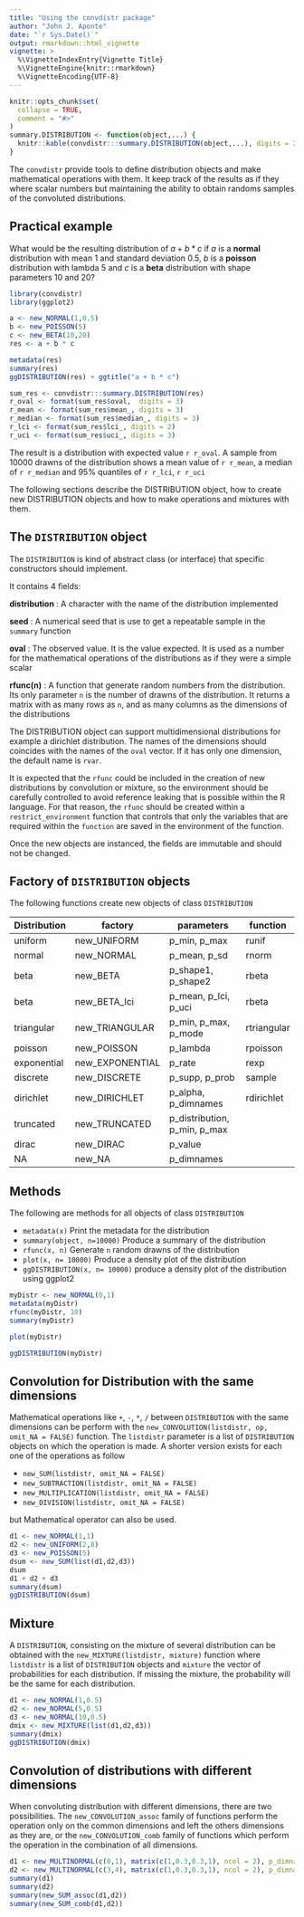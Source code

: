 ```yaml
---
title: "Using the convdistr package"
author: "John J. Aponte"
date: "`r Sys.Date()`"
output: rmarkdown::html_vignette
vignette: >
  %\VignetteIndexEntry{Vignette Title}
  %\VignetteEngine{knitr::rmarkdown}
  %\VignetteEncoding{UTF-8}
---
```


```r
knitr::opts_chunk$set(
  collapse = TRUE,
  comment = "#>"
)
summary.DISTRIBUTION <- function(object,...) {
  knitr::kable(convdistr:::summary.DISTRIBUTION(object,...), digits = 2)
}
```

The `convdistr` provide tools to define distribution objects and make 
mathematical operations with them. It keep track of the results as if they
where scalar numbers but maintaining the ability to obtain randoms samples of
the convoluted distributions.

## Practical example
What would be the resulting distribution of 
$a+b*c$ if $a$ is a __normal__ distribution with mean 1 and standard deviation 0.5,
$b$ is a __poisson__ distribution with lambda 5 and $c$ is a __beta__ distribution with
shape parameters 10 and 20?

```r
library(convdistr)
library(ggplot2)

a <- new_NORMAL(1,0.5)
b <- new_POISSON(5)
c <- new_BETA(10,20)
res <- a + b * c

metadata(res) 
summary(res)
ggDISTRIBUTION(res) + ggtitle("a + b * c")
```

```r
sum_res <- convdistr:::summary.DISTRIBUTION(res)
r_oval <- format(sum_res$oval,  digits = 3)
r_mean <- format(sum_res$mean_, digits = 3)
r_median <- format(sum_res$median_, digits = 3)
r_lci <- format(sum_res$lci_, digits = 2)
r_uci <- format(sum_res$uci_, digits = 3)
```

The result is a distribution with expected value `r r_oval`. A sample from 10000
drawns of the distribution shows a mean value of `r r_mean`, a median of `r r_median`
and 95% quantiles of `r r_lci`, `r r_uci`

The following sections describe the DISTRIBUTION object, how to create 
new DISTRIBUTION objects and how to make operations and mixtures with them.

## The `DISTRIBUTION` object

The `DISTRIBUTION` is kind of abstract class (or interface)
that specific constructors should implement.


It contains 4 fields:

**distribution**
      : A character with the name of the distribution implemented

**seed**
      : A numerical seed that is use to get a repeatable sample in the `summary` function

**oval**
      : The observed value. It is the value expected. It is used as a
        number for the mathematical operations of the distributions
        as if they were a simple scalar
        
**rfunc(n)**
    : A function that generate random numbers from the distribution.
      Its only parameter `n` is the number of drawns of the distribution.
      It returns a matrix with as many rows as `n`, and as many columns as the 
      dimensions of the distributions
  
The DISTRIBUTION object can support multidimensional distributions
for example a dirichlet distribution. The names of the dimensions
should coincides with the names of the `oval` vector.
If it has only one dimension, the default name is `rvar`.

It is expected that the `rfunc` could be included in the creation of new
distributions by convolution or mixture, so the environment should be carefully controlled
to avoid reference leaking that is possible within the R language. For that
reason, the `rfunc` should be created within a `restrict_environment` 
function that controls that only the variables that are required within the 
`function` are saved in the environment of the function.

Once the new objects are instanced, the fields are immutable and should not be
changed.

## Factory of `DISTRIBUTION` objects

The following functions create new objects of class `DISTRIBUTION`

| Distribution | factory         | parameters                   | function   |
|--------------|-----------------|------------------------------|------------|
| uniform      | new_UNIFORM     | p_min, p_max                 | runif      |
| normal       | new_NORMAL      | p_mean, p_sd                 | rnorm      |
| beta         | new_BETA        | p_shape1, p_shape2           | rbeta      |
| beta         | new_BETA_lci    | p_mean, p_lci, p_uci         | rbeta      |
| triangular   | new_TRIANGULAR  | p_min, p_max, p_mode         | rtriangular|
| poisson      | new_POISSON     | p_lambda                     | rpoisson   |
| exponential  | new_EXPONENTIAL | p_rate                       | rexp       |
| discrete     | new_DISCRETE    | p_supp, p_prob               | sample     |
| dirichlet    | new_DIRICHLET   | p_alpha, p_dimnames          | rdirichlet |
| truncated    | new_TRUNCATED   | p_distribution, p_min, p_max |            |
| dirac        | new_DIRAC       | p_value                      |            |
| NA           | new_NA          | p_dimnames                   |            |

## Methods

The following are methods for all objects of class `DISTRIBUTION`

* `metadata(x)` Print the metadata for the distribution
* `summary(object, n=10000)` Produce a summary of the distribution
* `rfunc(x, n)` Generate `n` random drawns of the distribution
* `plot(x, n= 10000)` Produce a density plot of the distribution
* `ggDISTRIBUTION(x, n= 10000)` produce a density plot of the distribution using ggplot2

```r
myDistr <- new_NORMAL(0,1)
metadata(myDistr)
rfunc(myDistr, 10)
summary(myDistr)
```

```r
plot(myDistr)
```


```r
ggDISTRIBUTION(myDistr)
```

## Convolution for Distribution with the same dimensions

Mathematical operations like `+`, `-`, `*`, `/` between `DISTRIBUTION` with the 
same dimensions can be perform
with the `new_CONVOLUTION(listdistr, op, omit_NA = FALSE)` function. The `listdistr` 
parameter is a list of `DISTRIBUTION` objects on which the operation is made.
A shorter version exists for each one of the operations as follow

* `new_SUM(listdistr, omit_NA = FALSE)`
* `new_SUBTRACTION(listdistr, omit_NA = FALSE)`
* `new_MULTIPLICATION(listdistr, omit_NA = FALSE)`
* `new_DIVISION(listdistr, omit_NA = FALSE)`

but Mathematical operator can also be used.


```r
d1 <- new_NORMAL(1,1)
d2 <- new_UNIFORM(2,8)
d3 <- new_POISSON(5)
dsum <- new_SUM(list(d1,d2,d3))
dsum
d1 + d2 + d3
summary(dsum)
ggDISTRIBUTION(dsum)

```

## Mixture

A `DISTRIBUTION`, consisting on the mixture of several distribution can be obtained
with the `new_MIXTURE(listdistr, mixture)` function where `listdistr` is a list of
`DISTRIBUTION` objects and `mixture` the vector of probabilities for each distribution.
If missing the mixture, the probability will be the same for each distribution.


```r
d1 <- new_NORMAL(1,0.5)
d2 <- new_NORMAL(5,0.5)
d3 <- new_NORMAL(10,0.5)
dmix <- new_MIXTURE(list(d1,d2,d3))
summary(dmix)
ggDISTRIBUTION(dmix)
```

## Convolution of distributions with different dimensions

When convoluting distribution with different dimensions, there
are two possibilities. The `new_CONVOLUTION_assoc` family of functions perform the operation
only on the common dimensions and left the others dimensions as they are, or 
the `new_CONVOLUTION_comb` family of functions which perform the operation in the 
combination of all dimensions.

```r
d1 <- new_MULTINORMAL(c(0,1), matrix(c(1,0.3,0.3,1), ncol = 2), p_dimnames = c("A","B"))
d2 <- new_MULTINORMAL(c(3,4), matrix(c(1,0.3,0.3,1), ncol = 2), p_dimnames = c("B","C"))
summary(d1)
summary(d2)
summary(new_SUM_assoc(d1,d2))
summary(new_SUM_comb(d1,d2))
```
